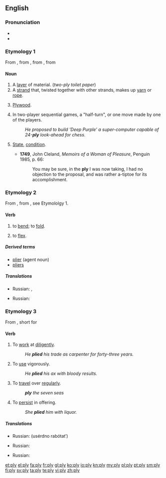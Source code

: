 {{wikipedia|dab=ply}}
==English==

===Pronunciation===
* {{IPA|/plaɪ/}}
* {{rhymes|aɪ}}

===Etymology 1===
From {{etyl|enm|en}}, from {{etyl|frm|en}} {{term|pli||lang=frm|pleat, fold}}, from {{term|plier||lang=frm|bend, fold}}, from {{etyl|la|en}} {{term|plico||lang=la|flod, fold together}}

====Noun====
{{en-noun|pl|ies}}

# A [[layer]] of material. (''two-ply toilet paper'')
# A [[strand]] that, twisted together with other strands, makes up [[yarn]] or [[rope]].
# {{colloquial}} [[plywood|Plywood]].
# {{context|artificial intelligence|game theory}} In two-player sequential games, a "half-turn", or one move made by one of the players.
#: ''He proposed to build 'Deep Purple' a super-computer capable of 24-'''ply''' look-ahead for chess.''
# {{context|now|_|chiefly|_|Scotland}} [[state|State]], [[condition]].
#* '''1749''', John Cleland, ''Memoirs of a Woman of Pleasure'', Penguin 1985, p. 66:
#*: You may be sure, in the '''ply''' I was now taking, I had no objection to the proposal, and was rather a-tiptoe for its accomplishment.

===Etymology 2===
From {{etyl|enm|en}} {{term|plien||lang=enm|bend, fold, mold}}, from {{etyl|frm|en}} {{term|plier||lang=frm|bend, fold}}, see Etymololgy 1.

====Verb====
{{en-verb|plies|plying|plied}}

# {{transitive}} to [[bend]]; to [[fold]].
# {{intransitive}} to [[flex]].

=====Derived terms=====
* [[plier]] (agent noun)
* [[pliers]]

=====Translations=====
{{trans-top|to bend; to fold}}
* Russian: {{t|ru|скручивать|tr=skrúčivatʹ}}, {{t|ru|сгибать|tr=sgibátʹ}}
{{trans-mid}}
{{trans-bottom}}

{{trans-top|to flex}}
* Russian: {{t|ru|сгибать|tr=sgibátʹ}}
{{trans-mid}}
{{trans-bottom}}

===Etymology 3===
From {{etyl|enm|en}} {{term|plien||lang=enm}}, short for {{term|applien||lang=enm|apply}}

====Verb====
{{en-verb|plies|plying|plied}}

# {{transitive}} To [[work]] at [[diligent]]ly.
#: ''He '''plied''' his trade as carpenter for forty-three years.''
# {{transitive}} To [[use]] vigorously.
#: ''He '''plied''' his ax with bloody results.''
# {{transitive}} To [[travel]] over [[regular]]ly.
#: '''''ply''' the seven seas''
# {{transitive}} To [[persist]] in offering.
#: ''She '''plied''' him with liquor.''

=====Translations=====
{{trans-top|to work at diligently}}
* Russian: {{l|ru|усердно}} {{t|ru|работать}} (usérdno rabótatʹ)
{{trans-mid}}
{{trans-bottom}}

{{trans-top|to use vigorously}}
{{trans-mid}}
{{trans-bottom}}

{{trans-top|to travel over regularly}}
* Russian: {{t|ru|курсировать|tr=kursírovatʹ}}
{{trans-mid}}
{{trans-bottom}}

{{trans-top|to persist in offering}}
* Russian: {{t|ru|потчевать|tr=pótčevatʹ}}
{{trans-mid}}
{{trans-bottom}}

{{Webster 1913}}

[[et:ply]]
[[el:ply]]
[[fa:ply]]
[[fr:ply]]
[[gl:ply]]
[[ko:ply]]
[[io:ply]]
[[kn:ply]]
[[my:ply]]
[[pl:ply]]
[[pt:ply]]
[[sm:ply]]
[[fi:ply]]
[[sv:ply]]
[[ta:ply]]
[[te:ply]]
[[vi:ply]]
[[zh:ply]]